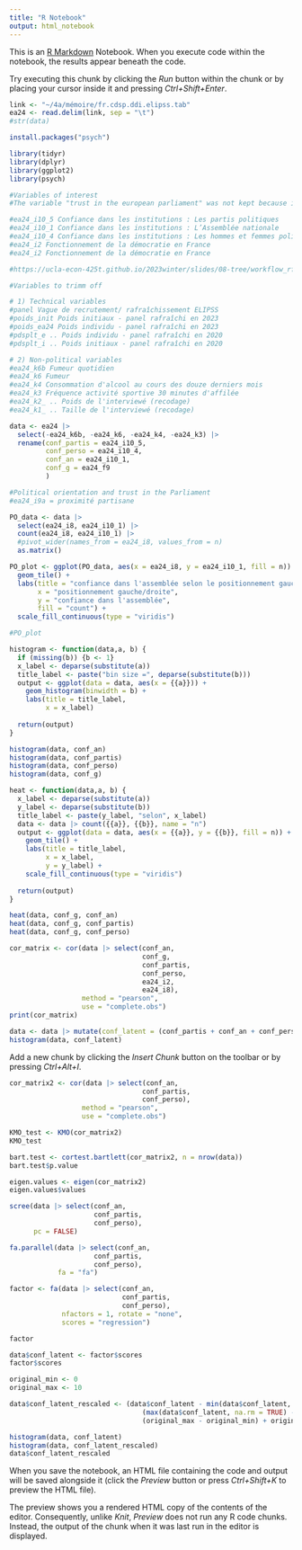 ---
title: "R Notebook"
output: html_notebook
---

This is an [R Markdown](http://rmarkdown.rstudio.com) Notebook. When you execute code within the notebook, the results appear beneath the code. 

Try executing this chunk by clicking the *Run* button within the chunk or by placing your cursor inside it and pressing *Ctrl+Shift+Enter*. 

```{r}
link <- "~/4a/mémoire/fr.cdsp.ddi.elipss.tab"
ea24 <- read.delim(link, sep = "\t")
#str(data)
```

```{r}

install.packages("psych")

library(tidyr)
library(dplyr)
library(ggplot2)
library(psych)

```


```{r}
#Variables of interest
#The variable "trust in the european parliament" was not kept because it may capture pro/anti feelings towards the EU

#ea24_i10_5 Confiance dans les institutions : Les partis politiques
#ea24_i10_1 Confiance dans les institutions : L’Assemblée nationale
#ea24_i10_4 Confiance dans les institutions : Les hommes et femmes politiques
#ea24_i2 Fonctionnement de la démocratie en France
#ea24_i2 Fonctionnement de la démocratie en France

#https://ucla-econ-425t.github.io/2023winter/slides/08-tree/workflow_rf_class.html

#Variables to trimm off 

# 1) Technical variables
#panel Vague de recrutement/ rafraîchissement ELIPSS
#poids_init Poids initiaux - panel rafraîchi en 2023
#poids_ea24 Poids individu - panel rafraîchi en 2023
#pdsplt_e .. Poids individu - panel rafraîchi en 2020
#pdsplt_i .. Poids initiaux - panel rafraîchi en 2020

# 2) Non-political variables 
#ea24_k6b Fumeur quotidien
#ea24_k6 Fumeur
#ea24_k4 Consommation d'alcool au cours des douze derniers mois
#ea24_k3 Fréquence activité sportive 30 minutes d'affilée
#ea24_k2_ .. Poids de l'interviewé (recodage)
#ea24_k1_ .. Taille de l'interviewé (recodage)

data <- ea24 |>
  select(-ea24_k6b, -ea24_k6, -ea24_k4, -ea24_k3) |>
  rename(conf_partis = ea24_i10_5,
         conf_perso = ea24_i10_4,
         conf_an = ea24_i10_1,
         conf_g = ea24_f9
         )

```

```{r}
#Political orientation and trust in the Parliament
#ea24_i9a = proximité partisane

PO_data <- data |>
  select(ea24_i8, ea24_i10_1) |>
  count(ea24_i8, ea24_i10_1) |>
  #pivot_wider(names_from = ea24_i8, values_from = n)
  as.matrix()

PO_plot <- ggplot(PO_data, aes(x = ea24_i8, y = ea24_i10_1, fill = n)) +
  geom_tile() +
  labs(title = "confiance dans l'assemblée selon le positionnement gauche/droite", 
       x = "positionnement gauche/droite", 
       y = "confiance dans l'assemblée",
       fill = "count") +
  scale_fill_continuous(type = "viridis")

#PO_plot


```

```{r}

histogram <- function(data,a, b) {
  if (missing(b)) {b <- 1}
  x_label <- deparse(substitute(a))
  title_label <- paste("bin size =", deparse(substitute(b)))
  output <- ggplot(data = data, aes(x = {{a}})) +
    geom_histogram(binwidth = b) +
    labs(title = title_label,
         x = x_label)
  
  return(output)
}

histogram(data, conf_an)
histogram(data, conf_partis)
histogram(data, conf_perso)
histogram(data, conf_g)

```

```{r}

heat <- function(data,a, b) {
  x_label <- deparse(substitute(a))
  y_label <- deparse(substitute(b))
  title_label <- paste(y_label, "selon", x_label)
  data <- data |> count({{a}}, {{b}}, name = "n")
  output <- ggplot(data = data, aes(x = {{a}}, y = {{b}}, fill = n)) +
    geom_tile() +
    labs(title = title_label,
         x = x_label,
         y = y_label) +
    scale_fill_continuous(type = "viridis")
  
  return(output)
}

heat(data, conf_g, conf_an)
heat(data, conf_g, conf_partis)
heat(data, conf_g, conf_perso)

```
```{r}

cor_matrix <- cor(data |> select(conf_an, 
                                 conf_g, 
                                 conf_partis, 
                                 conf_perso, 
                                 ea24_i2,
                                 ea24_i8), 
                  method = "pearson",
                  use = "complete.obs")  
print(cor_matrix)

```

```{r}
data <- data |> mutate(conf_latent = (conf_partis + conf_an + conf_perso)/3)
histogram(data, conf_latent)

```

Add a new chunk by clicking the *Insert Chunk* button on the toolbar or by pressing *Ctrl+Alt+I*.
```{r}

cor_matrix2 <- cor(data |> select(conf_an, 
                                 conf_partis, 
                                 conf_perso), 
                  method = "pearson",
                  use = "complete.obs")  

KMO_test <- KMO(cor_matrix2)
KMO_test
```
```{r}
bart.test <- cortest.bartlett(cor_matrix2, n = nrow(data))
bart.test$p.value

```
```{r}
eigen.values <- eigen(cor_matrix2)
eigen.values$values

scree(data |> select(conf_an, 
                     conf_partis, 
                     conf_perso), 
      pc = FALSE)

fa.parallel(data |> select(conf_an, 
                     conf_partis, 
                     conf_perso), 
            fa = "fa")

```
```{r}

factor <- fa(data |> select(conf_an, 
                            conf_partis, 
                            conf_perso), 
             nfactors = 1, rotate = "none",
             scores = "regression")

factor

data$conf_latent <- factor$scores
factor$scores

original_min <- 0
original_max <- 10

data$conf_latent_rescaled <- (data$conf_latent - min(data$conf_latent, na.rm = TRUE)) / 
                                 (max(data$conf_latent, na.rm = TRUE) - min(data$conf_latent, na.rm = TRUE)) * 
                                 (original_max - original_min) + original_min

```
```{r}
histogram(data, conf_latent)
histogram(data, conf_latent_rescaled)
data$conf_latent_rescaled
```

When you save the notebook, an HTML file containing the code and output will be saved alongside it (click the *Preview* button or press *Ctrl+Shift+K* to preview the HTML file).

The preview shows you a rendered HTML copy of the contents of the editor. Consequently, unlike *Knit*, *Preview* does not run any R code chunks. Instead, the output of the chunk when it was last run in the editor is displayed.
